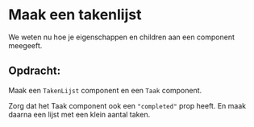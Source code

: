 # Maak een takenlijst

We weten nu hoe je eigenschappen en children aan een component meegeeft.

## Opdracht:

Maak een `TakenLijst` component en een `Taak` component.

Zorg dat het Taak component ook een `"completed"` prop heeft. En maak daarna een
lijst met een klein aantal taken.
